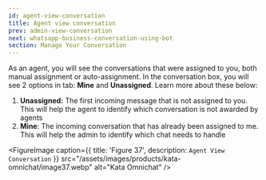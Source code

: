 ```yaml
---
id: agent-view-conversation
title: Agent view conversation
prev: admin-view-conversation
next: whatsapp-business-conversation-using-bot
section: Manage Your Conversation
---
```


As an agent, you will see the conversations that were assigned to you, both manual assignment or auto-assignment. In the conversation box, you will see 2 options in tab: **Mine** and **Unassigned**. Learn more about these below:

1. **Unassigned:** The first incoming message that is not assigned to you. This will help the agent to identify which conversation is not awarded by agents
2. **Mine**: The incoming conversation that has already been assigned to me. This will help the admin to identify which chat needs to handle

<FigureImage
  caption={{ title: 'Figure 37', description: `Agent View Conversation` }}
  src="/assets/images/products/kata-omnichat/image37.webp"
  alt="Kata Omnichat"
/>
